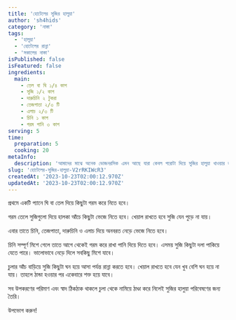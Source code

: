 ```yaml
---
title: 'হোটেলের সুজির হালুয়া'
author: 'sh4hids'
category: 'নাস্তা'
tags:
  - 'হালুয়া'
  - 'হোটেলের রান্না'
  - 'সকালের নাস্তা'
isPublished: false
isFeatured: false
ingredients:
  main:
    - তেল বা ঘি ১/৪ কাপ
    - সুজি ১/২ কাপ
    - দারুচিনি ২ টুকরা
    - তেজপাতা ২/৩ টি
    - এলাচ ২/৩ টি
    - চিনি ১ কাপ
    - গরম পানি ৩ কাপ
serving: 5
time:
  preparation: 5
  cooking: 20
metaInfo:
  description: 'আমাদের মাঝে অনেক ভোজনরসিক এমন আছে যারা কেবল পরোটা দিয়ে সুজির হালুয়া খাওয়ার জন্যই মাঝে মাঝে হোটেলে যাই। কেমন হবে সেই হালুয়াটা যদি খুব সহজে ঘরেই তৈরি করা যায়?'
slug: 'হোটেলের-সুজির-হালুয়া-V2rRKIWcR3'
createdAt: '2023-10-23T02:00:12.970Z'
updatedAt: '2023-10-23T02:00:12.970Z'
---
```



<StepHeader stepNumber={1} />

প্রথমে একটি প্যানে ঘি বা তেল দিয়ে কিছুটা গরম করে নিতে হবে।

<StepHeader stepNumber={2} />

গরম তেলে সুজিগুলো দিয়ে হালকা আঁচে কিছুটা ভেজে নিতে হবে। খেয়াল রাখতে হবে সুজি যেন পুড়ে না যায়।

<StepHeader stepNumber={3} />

এবার তাতে চিনি, তেজপাতা, দারুচিনি ও এলাচ দিয়ে অনবরত নেড়ে ভেজে নিতে হবে।

<StepHeader stepNumber={4} />

চিনি সম্পূর্ণ মিশে গেলে তাতে আগে থেকেই গরম করে রাখা পানি দিয়ে দিতে হবে। এসময় সুজি কিছুটা দলা পাকিয়ে যেতে পারে। ভালোভাবে নেড়ে দিলে সবকিছু মিশে যাবে।

<StepHeader stepNumber={5} />

চুলার আঁচ বাড়িয়ে সুজি কিছুটা ঘন হয়ে আসা পর্যন্ত রান্না করতে হবে। খেয়াল রাখতে হবে যেন খুব বেশি ঘন হয়ে না যায়। তাহলে ঠান্ডা হওয়ার পর একেবারে শক্ত হয়ে যাবে।

<StepHeader stepNumber={6} />

সব উপকরণের পরিমাণ এবং স্বাদ ঠিকঠাক থাকলে চুলা থেকে নামিয়ে ঠাণ্ডা করে নিলেই সুজির হালুয়া পরিবেষণের জন্য তৈরি।

<StepHeader isFinalStep={true} />

উপভোগ করুন!
